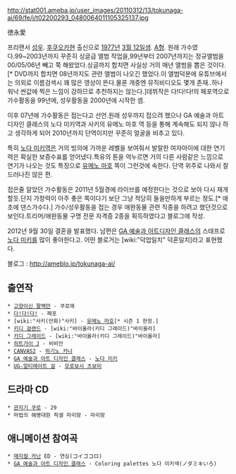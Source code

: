 http://stat001.ameba.jp/user_images/20110312/13/tokunaga-ai/69/fe/j/t02200293_0480064011105325137.jpg

徳永愛

프리랜서 [[성우]]. [[후쿠오카]]현 출신으로 [[1977년]] [[3월 12일]]생. [[A형]].
원래 가수였다.99~2003년까지 꾸준히 싱글급 앨범 작업을,99년부터 2007년까지는 정규앨범을 00/05/06년 빼고 쭉 해왔었다.싱글까지 합치면 사실상 거의 매년 앨범을 뽑은 것이다.[* DVD까지 합치면 08년까지도 관련 앨범이 나오긴 했었다.이 앨범덕분에 유튜브에서는 의외로 이름검색시 꽤 많은 영상이 뜬다.물론 개중엔 뮤직비디오도 몇개 존재..하나 워낙 싼값에 찍은 느낌이 강하므로 추천하지는 않는다.]데뷔작은 다!다!다!의 페포역으로 가수활동을 99년에, 성우활동을 2000년에 시작한 셈.

이후 07년에 가수활동은 접는다고 선언.원래 성우까지 접으려 했으나 GA 예술과 아트디자인 클래스의 노다 미키역과 사키의 유메노 마호 역 등을 통해 계속해도 되지 않나 하고 생각하게 되어 2010년까지 단역이지만 꾸준히 얼굴을 비추고 있다.

특히 [[노다 미키]]역은 거의 빙의에 가까운 레벨을 보여줘서 발랄한 여자아이에 대한 연기력은 확실한 보증수표를 얻어냈다.특유의 톤을 억누르면 거의 다른 사람같은 느낌으로 연기가 나오는 것도 특징으로 [[유메노 마호]] 쪽이 그런것에 속한다.
단역 위주로 나와서 잘 드러나진 않은 편.

접은줄 알았던 가수활동은 2011년 5월경에 라이브를 예정한다는 것으로 보아 다시 재개할듯.단지 가창력이 아주 좋은 쪽이다기 보단 그냥 적당히 들을만하게 부르는 정도.[* 애초에 댄스가수다.]
가수/성우활동을 접는 경우 애완동물 관련 직종을 하려고 했던것으로 보인다.트리머/애완동물 구명 전문 자격증 2종을 획득하였다고 블로그에 작성. 

2012년 9월 30일 결혼을 발표했다. 남편은 [[GA 예술과 아트디자인 클래스]]의 스태프로 [[노다 미키]]를 많이 좋아한다고. 어떤 블로거는 [wiki:"덕업일치" 덕혼일치]라고 표현했다.

블로그 : http://ameblo.jp/tokunaga-ai/

== 출연작 ==
 * [[고양이신 팔백만]] - 쿠로에
 * [[다!다!다!]] - 페포
 * [wiki:"사키(만화)"사키] - [[유메노 마호]][* 시즌 1 한정.]
 * [[키디 걸랜드]] - [wiki:"바이올라(키디 그레이드)"바이올라]
 * [[키디 그레이드]] - [wiki:"바이올라(키디 그레이드)"바이올라]
 * [[히트가이 J]] - 비비안
 * [[CANVAS2]] - [[하기노 카나]]
 * [[GA 예술과 아트 디자인 클래스]] - [[노다 미키]]
 * [[UG☆얼티메이트 걸]] - [[모로보시 츠보미]]

== 드라마 CD ==
 * [[관지기 쿠로]] - 29
 * 마법의 해병대원 픽셀 마리땅 - 마리땅

== 애니메이션 참여곡 ==
 * [[매지컬 카난]] ED - 연심(コイゴコロ)
 * [[GA 예술과 아트 디자인 클래스]] - Coloring palettes 노다 미키색(ノダミキいろ)

